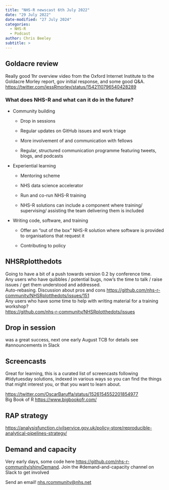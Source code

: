 ```yaml
---
title: "NHS-R newscast 6th July 2022"
date: "29 July 2022"
date-modified: "27 July 2024"
categories:
  - NHS-R
  - Podcast
author: Chris Beeley
subtitle: >
---
```


## **Goldacre review**

Really good 1hr overview video from the Oxford Internet Institute to the Goldacre Morley report, gov initial response, and some good Q&A.\
<https://twitter.com/jessRmorley/status/1542110796540428289>

### **What does NHS-R and what can it do in the future?**

-   Community building

    -   Drop in sessions

    -   Regular updates on GitHub issues and work triage

    -   More involvement of and communication with fellows

    -   Regular, structured communication programme featuring tweets, blogs, and podcasts

-   Experiential learning

    -   Mentoring scheme

    <!-- -->

    -   NHS data science accelerator

    -   Run and co-run NHS-R training

    -   NHS-R solutions can include a component where training/ supervising/ assisting the team delivering them is included

-   Writing code, software, and training

    -   Offer an “out of the box” NHS-R solution where software is provided to organisations that request it

    -   Contributing to policy

## **NHSRplotthedots**

Going to have a bit of a push towards version 0.2 by conference time.\
Any users who have quibbles / potential bugs, now’s the time to talk / raise issues / get them understood and addressed.\
Auto-rebasing. Discussion about pros and cons <https://github.com/nhs-r-community/NHSRplotthedots/issues/151>\
Any users who have some time to help with writing material for a training workshop?\
<https://github.com/nhs-r-community/NHSRplotthedots/issues>

## **Drop in session**

was a great success, next one early August TCB for details see #announcements in Slack

## **Screencasts**

Great for learning, this is a curated list of screencasts following #tidytuesday solutions, indexed in various ways so you can find the things that might interest you, or that you want to learn about.

<https://twitter.com/OscarBaruffa/status/1526154552201854977>\
Big Book of R <https://www.bigbookofr.com/>

## **RAP strategy**

<https://analysisfunction.civilservice.gov.uk/policy-store/reproducible-analytical-pipelines-strategy/>

## **Demand and capacity**

Very early days, some code here <https://github.com/nhs-r-community/shinyDemand>. Join the #demand-and-capacity channel on Slack to get involved

Send an email! [nhs.rcommunity\@nhs.net](mailto:nhs.rcommunity@nhs.net)
